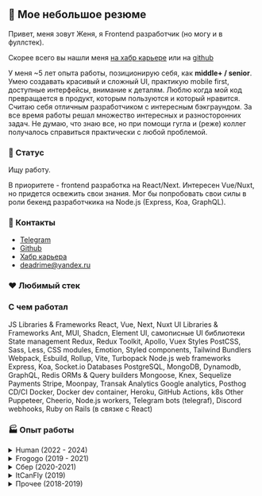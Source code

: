 
## 👋 Мое небольшое резюме
Привет, меня зовут Женя, я Frontend разработчик (но могу и в фуллстек). 

Скорее всего вы нашли меня [на хабр карьере](https://moikrug.ru/deadrime) или на [github](https://github.com/deadrime)

У меня ~5 лет опыта работы, позиционирую себя, как <b>middle+ / senior</b>. 
Умею создавать красивый и сложный UI, практикую mobile first, доступные интерфейсы, внимание к деталям.
Люблю когда мой код превращается в продукт, которым пользуются и который нравится.
Считаю себя отличным разработчиком с интересным бэкграундом. За все время работы решал множество интересных и разносторонних задач.
Не думаю, что знаю все, но при помощи гугла и (реже) коллег получалось справиться практически с любой проблемой.

### 💬 Статус
Ищу работу.

В приоритете - frontend разработка на React/Next.
Интересен Vue/Nuxt, но придется освежить свои знания.
Мог бы попробовать свои силы в роли бекенд разработчкика на Node.js (Express, Koa, GraphQL).

### 🤙 Контакты

- [Telegram](https://t.me/deadrime)
- [Github](https://github.com/deadrime)
- [Хабр карьера](https://career.habr.com/deadrime)
- [deadrime@yandex.ru](mailto:deadrime@yandex.ru)

### ❤️ Любимый стек

<div className="flex gap-2 py-4">
  <IconNext height={20} className="fill-current"/>
  <IconReact height={20} />
  <IconTs height={20} />
  <IconGraphQL height={20} />
</div>

### С чем работал

<span className="text-md">
JS Libraries & Frameworks
</span>
<span className="text-body2 text-gray-500 dark:text-text/75">
React, Vue, Next, Nuxt
</span>

<span className="text-md">
UI Libraries & Frameworks
</span>
<span className="text-body2 text-gray-500 dark:text-text/75">
Ant, MUI, Shadcn, Element UI, самописные UI библиотеки
</span>

<span className="text-md">
State management
</span>
<span className="text-body2 text-gray-500 dark:text-text/75">
Redux, Redux Toolkit, Apollo, Vuex
</span>

<span className="text-md">
Styles
</span>
<span className="text-body2 text-gray-500 dark:text-text/75">
PostCSS, Sass, Less, CSS modules, Emotion, Styled components, Tailwind
</span>

<span className="text-md">
Bundlers
</span>
<span className="text-body2 text-gray-500 dark:text-text/75">
Webpack, Esbuild, Rollup, Vite, Turbopack
</span>

<span className="text-md">
Node.js web frameworks
</span>
<span className="text-body2 text-gray-500 dark:text-text/75">
Express, Koa, Socket.io
</span>

<span className="text-md">
Databases
</span>
<span className="text-body2 text-gray-500 dark:text-text/75">
PostgreSQL, MongoDB, Dynamodb, GraphQL, Redis
</span>

<span className="text-md">
ORMs & Query builders
</span>
<span className="text-body2 text-gray-500 dark:text-text/75">
Mongoose, Knex, Sequelize
</span>

<span className="text-md">
Payments
</span>
<span className="text-body2 text-gray-500 dark:text-text/75">
Stripe, Moonpay, Transak
</span>

<span className="text-md">
Analytics
</span>
<span className="text-body2 text-gray-500 dark:text-text/75">
Google analytics, Posthog
</span>

<span className="text-md">
CD/CI
</span>
<span className="text-body2 text-gray-500 dark:text-text/75">
Docker, Docker dev container, Heroku, GitHub Actions, k8s
</span>

<span className="text-md">
Other
</span>
<span className="text-body2 text-gray-500 dark:text-text/75">
Puppeteer, Cheerio, Node.js workers, Telegram bots (telegraf), Discord webhooks, Ruby on Rails (в связке с React)
</span>


### 🏭 Опыт работы

<details>
  <summary>Human (2022 - 2024)</summary>
  
  HumanIPO - американский стартап, основная идея которого - дать возможность любому человеку
  выпустить свой токен (акции), провести свое IPO и раунды инвестиций.
  Когда я пришел, нужно было провести перезапуск продукта.
  Небольшой командой мы собирали рабочие прототипы приложения, тестировали их на юзерах,
  показывали инвесторам, искали наиболее удачный концепт.
  Прошли несколько итераций, среди всех прототипов могу выделить несколько
  наиболее состоявшихся - 

<ul>
  <li>
    Приложение для запуска собственного токена. Основной функционал - маркет, где можно было трейдить и покупать токены, реквесты - возможность обменять свои токены на некую услугу и раунды - возможность осуществить сбор денег и распределить свои токены среди участников.
  </li>
  <li>
    Социальная сеть для nft artists. Основной функционал - выпуск собственных nft, коллекции, минтинг nft как аналог репоста + стандартные социальные штуки вроде фида, чата, фолловеров. 
  </li>
  <li>
    Приложение для инвестиций, где можно создать раунды финансирования и найти инвесторов, из функционала - работа с фиат платежами (stripe), инвайты, эндорсменты, различные структуры раундов (публичные/приватные).
  </li>
  <li>
    Приложение для криптолудоманов, где можно запускать свои предикшены на любой исход.
  </li>
</ul>

 Стек:

    <div className="flex gap-2">
      <IconNext height={20} className="fill-current"/>
      <IconReact height={20} />
      <IconNode height={20} />
      <IconTs height={20} />
    </div>
    Интересные задачи:
  
  <ul>
    <li>
      Система надежных транзакций. Нам необходимо было создавать/обновлять сущности в нашей бд после успешно выполненной транзакции. При этом важно было учесть, что транзакция может не пройти (например недостаточный баланс, ограничение контракта или сеть чейна прилегла). В результате получилась довольно сложная система из 2 воркеров (tx monitor, tx finalizer) в связке удобными компонентами и хуками на фронте. 
    </li>
    <li>
      Самописный брокер сообщений на Redis Streams. Наши воркеры и приложения крутились в k8s, нужно было как-то реализовать общение между ними. В результате получился https://github.com/deadrime/redis-events-queue
    </li>
    <li>
      Воркер для создание красивых image preview для постов. Реализовал при помощи puppeter, в котором рендерил сгенерированный реактом html.
    </li>
    <li>
     Система UI компонентов с широкими возможностями по кастомизации. У нас постоянно все менялось, нужна была такая система компонетов, где можно быстро поменять цвета, размеры, сделать из светлой темы темную, задать у всех компонетов глобальный border-radius/border-width и т.д. Реализовал при помощи rem + css variables + свой ThemeProvider. Так же настроил сборку через vite и паблишинг в наш package registry. Бонусом получили уменьшенный размер бандла, до этого использовали довольно тяжелый antd. Вынес компонент формы в отдельную либу, можно посмотреть тут https://github.com/deadrime/react-any-shape-form
    </li>
    <li>
      Лямбда функция для сжатия картинок на лету. Хотели экономить место на пользовательских аватарах и картинках в постах. При помощи sharp в связке с aws-sdk сделал автоматическую конвертацию в webp, сжатие и ресайзинг (3 размера - thumb, medium, large).
    </li>
    <li>
     Миграция с less на нативный CSS + PostCSS. У нас достаточно медленно работал локальный дев сервер (страницы рендерились за 10 секунд), в процессе ресерча я обнаружил, что это частично связано с less и теми костылями, которые заставляли его работать в связке с next. После миграции удалось отказаться от старых зависимостей, которые не позволяли обновится на 14-й next и использовать turbopack. В результате локальный дев сервер стал работать гораздо быстрее (3 секунды против 10).
    </li>
  </ul>

</details>

<details>
  <summary>Frogogo (2019 - 2021)</summary>
  
    Frogogo - маркетплейс с прикольной системой лояльности. Удаленка, недельные спринты, утренний стендап, карточки в трелло. Когда я только пришел - на фронте жили своей жизнью jQuery + stimulus.
  
  
    Интересные задачи:
  
  <ul>
    <li>
      Написал библиотеку для UI компонентов на React + Typescript, настроил Storybook
    </li>
    <li>
      Переписал все сложные интерфейсные моменты на React. Например - корзину, поиск, выбор пунта выдачи на карте.
    </li>
    <li>
      Настроил всю инфраструктуру фронта, вначале все было завязано на вебпак, потом перешли на esbuild
    </li>
    <li>
      Интересным опытом было настроить SSR react-а для ruby on rails (удовольствие сомнительное)
    </li>
    <li>
      Реализовал табло для пунктов выдачи (номер заказа, статус). 
    </li>
  </ul>
   Стек:
      <div className="flex gap-2">
        <IconReact height={20} />
        <IconTs height={20} />
        <IconRails height={20} />
        <IconWebpack height={20} />
        <IconEsBuild height={20} />
        <IconStorybook height={20} />
      </div>
</details>

<details>
  <summary>Сбер (2020-2021)</summary>
  
  Я работал в подразделении **SberDevices**, там мы разрабатывали пользовательский интерфейс приложений, которые запускаются на **sberportal** и **sberbox**.
  Утонул в NDA, так что без излишних подробностей.

  Работал над:

  <ul>
    <li>
      **Супер Шеф** - приложка с готовыми рецептами
    </li>
    <li>
      **S7 airlines** - приложка для заказа билетов
    </li>
    <li>
      **izi.TRAVEL** - приложка для проснушивания аудиогидов
    </li>
    <li>
      **Готовая еда** - приложка для заказа со всяких деливери
    </li>
  </ul>

  Получил очень интересный опыт создания доступных (a11y) интерфейсов, так как любое приложение должно было поддерживать управление с пульта, при помощи сенсорного экрана и голоса.
  
  Основной стек:

  <div className="flex gap-2">
    <IconReact height={20} />
    <IconTs height={20} />
  </div>
</details>

<details>
  <summary>ItCanFly (2019)</summary>
    <ul>
    
      <li>
        Создавал графики на <b>chart.js</b>. Различная статистика, курс валют и т.п.
      
      <div className="flex gap-2">
        <IconReact height={20} />
        <IconTs height={20} />
      </div>
      </li>
      <li>
        Учавствовал в разработке сайта для антикафе https://ziferblat.net/

        <div className="flex gap-2">
          <IconReact height={20} />
          <IconTs height={20} />
          <IconGraphQL height={20} />
          <IconApollo className="fill-current" height={20} />
          <IconEmotion height={20}/>
        </div>
        
      </li>
      <li>
        Написал телеграмм бота для персонала. В боте можно выбрать рабочие смены, провести инвентаризацию.
        
        <div className="flex gap-2">
          <IconTs height={20} />
          <IconGraphQL height={20} />
          <IconNode height={20} />
        </div>
      </li>
  </ul>
</details>

<details>
  <summary>Прочее (2018-2019)</summary>

  Год работал в офисе, требовалось разрабатывать и поддерживать админку с различной статистикой, а так же интерфейс для операторов колл центра и корпоративный чат. Стек - vue.js, expess(позже переписал на koa), element ui. Ничего примечательного, типичное формошлепство, могу выделить пару своих заслуг - адаптацию под мобильную версию и переезд с express на koa, в процессе которого мы все отрефакторили. Еще из интересного - внедрил JWT аутентификацию, проповедовал БЭМ.

  <div className="flex gap-2">
    <IconNode height={20} />
    <IconVue height={20} />
    <IconElementUI height={20} />
    <IconWebpack height={20} />
  </div>

</details>
